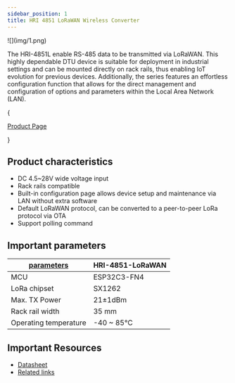 ```yaml
---
sidebar_position: 1
title: HRI 4851 LoRaWAN Wireless Converter
---
```




<div style={{ textAlign: 'center' }}>
  ![](img/1.png)
</div>

The HRI-4851L enable RS-485 data to be transmitted via LoRaWAN. This highly dependable DTU device is suitable for deployment in industrial settings and can be mounted directly on rack rails, thus enabling IoT evolution for previous devices. Additionally, the series features an effortless configuration function that allows for the direct management and configuration of options and parameters within the Local Area Network (LAN).

{<div className={styles.btnContainer}>
  <a href="https://heltec.org/project/rs485-lorawan-wireless-converter/" className={styles.btnLink1}>
    Product Page
  </a>
</div>}

## Product characteristics

- DC 4.5~28V wide voltage input
- Rack rails compatible
- Built-in configuration page allows device setup and maintenance via LAN without extra software
- Default LoRaWAN protocol, can be converted to a peer-to-peer LoRa protocol via OTA
- Support polling command

## Important parameters
| [parameters](https://resource.heltec.cn/download/HRI-485X/HRI-485x.pdf)         | HRI-4851-LoRaWAN        |
|--------------------|----------------------------|
|MCU     |	    ESP32C3-FN4            |
|LoRa chipset |    SX1262              |
| Max. TX Power      |   	21±1dBm                 |
| Rack rail width        | 	35 mm          |
| Operating temperature     | -40 ~ 85℃   |


## Important Resources
- [Datasheet](https://resource.heltec.cn/download/HRI-485X/HRI-485x.pdf)
- [Related links](https://resource.heltec.cn/download/HRI-485X)

